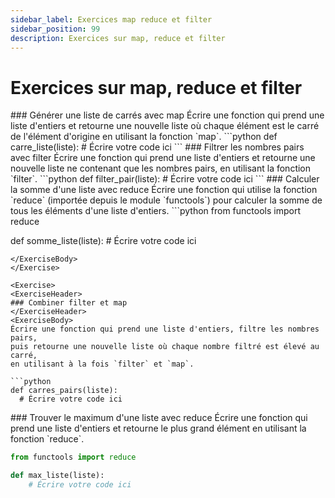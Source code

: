 ```yaml
---
sidebar_label: Exercices map reduce et filter
sidebar_position: 99
description: Exercices sur map, reduce et filter
---
```


# Exercices sur map, reduce et filter

<ExerciseList>

  <Exercise> 
  <ExerciseHeader>
  ### Générer une liste de carrés avec map
  </ExerciseHeader>
  <ExerciseBody>
  Écrire une fonction qui prend une liste d'entiers et retourne une nouvelle liste 
  où chaque élément est le carré de l'élément d'origine en utilisant la fonction `map`.
  ```python
  def carre_liste(liste):
      # Écrire votre code ici
  ```
  </ExerciseBody>
  </Exercise>

  <Exercise> 
  <ExerciseHeader>
  ### Filtrer les nombres pairs avec filter
  </ExerciseHeader>
  <ExerciseBody>
  Écrire une fonction qui prend une liste d'entiers et retourne une nouvelle liste 
  ne contenant que les nombres pairs, en utilisant la fonction `filter`.
  ```python
  def filter_pair(liste):
      # Écrire votre code ici
  ```
  </ExerciseBody>
  </Exercise>

  <Exercise> 
  <ExerciseHeader>
  ### Calculer la somme d'une liste avec reduce
  </ExerciseHeader>
  <ExerciseBody>
  Écrire une fonction qui utilise la fonction `reduce` (importée depuis le module `functools`) 
  pour calculer la somme de tous les éléments d'une liste d'entiers.
  ```python
  from functools import reduce

  def somme_liste(liste):
      # Écrire votre code ici
  ```
  </ExerciseBody> 
  </Exercise>

<Exercise> 
<ExerciseHeader>
### Combiner filter et map
</ExerciseHeader>
<ExerciseBody>
Écrire une fonction qui prend une liste d'entiers, filtre les nombres pairs, 
puis retourne une nouvelle liste où chaque nombre filtré est élevé au carré, 
en utilisant à la fois `filter` et `map`.

```python
def carres_pairs(liste):
    # Écrire votre code ici
```
</ExerciseBody>
</Exercise> 

<Exercise>
<ExerciseHeader>
### Trouver le maximum d'une liste avec reduce
</ExerciseHeader>
<ExerciseBody>
Écrire une fonction qui prend une liste d'entiers et retourne le 
plus grand élément en utilisant la fonction `reduce`.

```python
from functools import reduce

def max_liste(liste):
    # Écrire votre code ici
```
</ExerciseBody>
</Exercise>

</ExerciseList>